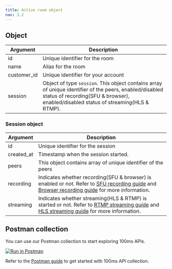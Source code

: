 ```yaml
---
title: Active room object
nav: 3.2
---
```


<EndpointRequest title="https://api.100ms.live/v2/active-rooms" />

## Object

| Argument    | Description                                                                                                                                                                                    |
| ----------- | ---------------------------------------------------------------------------------------------------------------------------------------------------------------------------------------------- |
| id          | Unique identifier for the room                                                                                                                                                                 |
| name        | Alias for the room                                                                                                                                                                             |
| customer_id | Unique identifier for your account                                                                                                                                                             |
| session     | Object of type `session`. This object contains array of unique identifier of the peers, enabled/disabled status of recording(SFU & browser), enabled/disabled status of streaming(HLS & RTMP). |

### Session object

| Argument   | Description                                                                                                                                                                                                                                                              |
| ---------- | ------------------------------------------------------------------------------------------------------------------------------------------------------------------------------------------------------------------------------------------------------------------------ |
| id         | Unique identifier for the session                                                                                                                                                                                                                                        |
| created_at | Timestamp when the session started.                                                                                                                                                                                                                                      |
| peers      | This object contains array of unique identifier of the peers                                                                                                                                                                                                             |
| recording  | Indicates whether recording(SFU & browser) is enabled or not. Refer to [SFU recording guide](/server-side/v2/Destinations/recording) and [Browser recording guide](/server-side/v2/Destinations/rtmp-streaming-and-browser-recording) for more information.              |
| streaming  | Indicates whether streaming(HLS & RTMP) is started or not. Refer to [RTMP streaming guide](/server-side/v2/Destinations/rtmp-streaming-and-browser-recording) and [HLS streaming guide](/server-side/v2/Destinations/live-streaming-via-dashboard) for more information. |

## Postman collection

You can use our Postman collection to start exploring 100ms APIs.

[![Run in Postman](https://run.pstmn.io/button.svg)](https://god.gw.postman.com/run-collection/22726679-47dcd974-29d5-4965-a35b-bf9b74a8b25a?action=collection%2Ffork&collection-url=entityId%3D22726679-47dcd974-29d5-4965-a35b-bf9b74a8b25a%26entityType%3Dcollection%26workspaceId%3Dd9145dd6-337b-4761-81d6-21a30b4147a2)

Refer to the [Postman guide](/server-side/v2/introduction/postman-guide) to get started with 100ms API collection.

